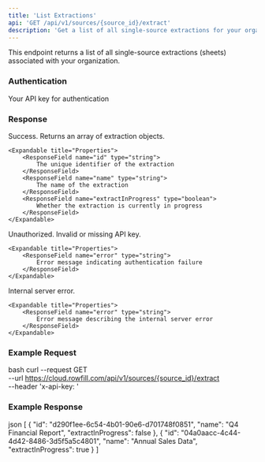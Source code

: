 ```yaml
---
title: 'List Extractions'
api: 'GET /api/v1/sources/{source_id}/extract'
description: 'Get a list of all single-source extractions for your organization'
---
```


This endpoint returns a list of all single-source extractions (sheets) associated with your organization.

### Authentication

<ParamField header="x-api-key" type="string" required>
    Your API key for authentication
</ParamField>

### Response

<ResponseField name="200" type="array">
    Success. Returns an array of extraction objects.

    <Expandable title="Properties">
        <ResponseField name="id" type="string">
            The unique identifier of the extraction
        </ResponseField>
        <ResponseField name="name" type="string">
            The name of the extraction
        </ResponseField>
        <ResponseField name="extractInProgress" type="boolean">
            Whether the extraction is currently in progress
        </ResponseField>
    </Expandable>

</ResponseField>

<ResponseField name="401" type="object">
    Unauthorized. Invalid or missing API key.

    <Expandable title="Properties">
        <ResponseField name="error" type="string">
            Error message indicating authentication failure
        </ResponseField>
    </Expandable>
</ResponseField>

<ResponseField name="500" type="object">
    Internal server error.

    <Expandable title="Properties">
        <ResponseField name="error" type="string">
            Error message describing the internal server error
        </ResponseField>
    </Expandable>
</ResponseField>

### Example Request
bash
curl --request GET \
--url https://cloud.rowfill.com/api/v1/sources/{source_id}/extract \
--header 'x-api-key: <your-api-key>'

### Example Response
json
[
{
"id": "d290f1ee-6c54-4b01-90e6-d701748f0851",
"name": "Q4 Financial Report",
"extractInProgress": false
},
{
"id": "04a0aacc-4c44-4d42-8486-3d5f5a5c4801",
"name": "Annual Sales Data",
"extractInProgress": true
}
]
